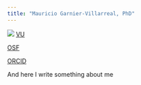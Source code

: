 ```yaml
---
title: "Mauricio Garnier-Villarreal, PhD"
---
```


::: {.column-margin}
![](AGU8154.jpg)
[VU](https://research.vu.nl/en/persons/mauricio-garnier-villarreal)

[OSF](https://osf.io/ka5z6/)

[ORCID](https://orcid.org/0000-0002-2951-6647)
:::



::: {.column-page-left}
And here I write something about me
:::


